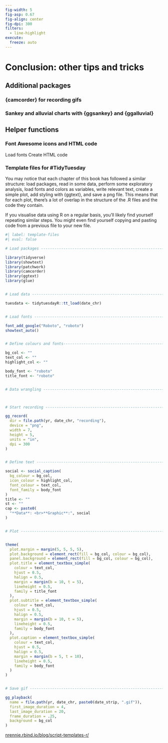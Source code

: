 ```yaml
---
fig-width: 5
fig-asp: 0.67
fig-align: center
fig-dpi: 300
filters:
  - line-highlight
execute: 
  freeze: auto
---
```


# Conclusion: other tips and tricks {#sec-camcorder}

## Additional packages

### {camcorder} for recording gifs {#camcorder}

\index{camcorder}

### Sankey and alluvial charts with {ggsankey} and {ggalluvial}

\index{ggsankey}
\index{ggalluvial}


## Helper functions

### Font Awesome icons and HTML code

Load fonts
Create HTML code

### Template files for #TidyTuesday

You may notice that each chapter of this book has followed a similar structure: load packages, read in some data, perform some exploratory analysis, load fonts and colors as variables, write relevant text, create a simple plot, add styling with {ggtext}, and save a png file. This means that for each plot, there's a lot of overlap in the structure of the .R files and the code they contain. 

If you visualise data using R on a regular basis, you'll likely find yourself repeating similar steps. You might even find yourself copying and pasting code from a previous file to your new file.

```r
#| label: template-files
#| eval: false

# Load packages -----------------------------------------------------------

library(tidyverse)
library(showtext)
library(patchwork)
library(camcorder)
library(ggtext)
library(glue)


# Load data ---------------------------------------------------------------

tuesdata <- tidytuesdayR::tt_load(date_chr)


# Load fonts --------------------------------------------------------------

font_add_google("Roboto", "roboto")
showtext_auto()


# Define colours and fonts-------------------------------------------------

bg_col <- ""
text_col <- ""
highlight_col <- ""

body_font <- "roboto"
title_font <- "roboto"


# Data wrangling ----------------------------------------------------------



# Start recording ---------------------------------------------------------

gg_record(
  dir = file.path(yr, date_chr, "recording"),
  device = "png",
  width = 7,
  height = 5,
  units = "in",
  dpi = 300
)


# Define text -------------------------------------------------------------

social <- social_caption(
  bg_colour = bg_col,
  icon_colour = highlight_col,
  font_colour = text_col,
  font_family = body_font
)
title <- ""
st <- ""
cap <- paste0(
  "**Data**: <br>**Graphic**:", social
)


# Plot --------------------------------------------------------------------


theme(
  plot.margin = margin(5, 5, 5, 5),
  plot.background = element_rect(fill = bg_col, colour = bg_col),
  panel.background = element_rect(fill = bg_col, colour = bg_col),
  plot.title = element_textbox_simple(
    colour = text_col,
    hjust = 0.5,
    halign = 0.5,
    margin = margin(b = 10, t = 5),
    lineheight = 0.5,
    family = title_font
  ),
  plot.subtitle = element_textbox_simple(
    colour = text_col,
    hjust = 0.5,
    halign = 0.5,
    margin = margin(b = 10, t = 5),
    lineheight = 0.5,
    family = body_font
  ),
  plot.caption = element_textbox_simple(
    colour = text_col,
    hjust = 0.5,
    halign = 0.5,
    margin = margin(b = 5, t = 10),
    lineheight = 0.5,
    family = body_font
  )
)


# Save gif ----------------------------------------------------------------

gg_playback(
  name = file.path(yr, date_chr, paste0(date_strip, ".gif")),
  first_image_duration = 4,
  last_image_duration = 20,
  frame_duration = .25,
  background = bg_col
)
```

[nrennie.rbind.io/blog/script-templates-r/](https://nrennie.rbind.io/blog/script-templates-r/)

\index{templates}









